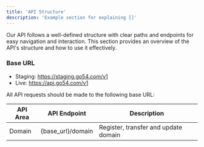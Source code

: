 ```yaml
---
title: 'API Structure'
description: 'Example section for explaining []'
---
```


Our API follows a well-defined structure with clear paths and endpoints for easy navigation and interaction. This section provides an overview of the API's structure and how to use it effectively.

### Base URL

- Staging: https://staging.go54.com/v1
- Live: https://api.go54.com/v1

All API requests should be made to the following base URL:

| API Area | API Endpoint                          | Description                           |
| -------- | ------------------------------------- | ------------------------------------- |
| Domain   | {base_url}/domain                     | Register, transfer and update domain  |


